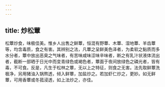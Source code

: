 ```yaml
---
---
---
```

title: 炒松蕈
---



松蕈炒食，味极佳美。惟乡人出售之鲜蕈，恒混有野蕈、木蕈、湿地蕈、羊齿蕈等，均含毒质，食之有害。其辨别之法，凡蕈之呈鲜美色泽者，为柔软之黏质而多水分者，蕈中放出恶臭之气味者，有苦味咸味涩味辛味者，断之有乳汁状液体流出者，截断一部晒于日光中而变青绿色或褐色者，蕈面于夜间放绿色之磷光者，皆有毒，不可食。反是，凡生于松林之蕈，无以上之特征，则食之无害。法先取鲜蕈洗极净，另用猪油入锅熬透，倾入鲜蕈，加盐炒之。若加虾仁炒之，更妙。如无鲜蕈，可用香蕈或冬菰浸透，如上法炒之，亦佳。